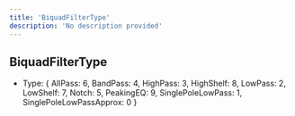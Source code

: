 ```yaml
---
title: 'BiquadFilterType'
description: 'No description provided'
---
```


## BiquadFilterType

- Type: \{
  AllPass: 6,
  BandPass: 4,
  HighPass: 3,
  HighShelf: 8,
  LowPass: 2,
  LowShelf: 7,
  Notch: 5,
  PeakingEQ: 9,
  SinglePoleLowPass: 1,
  SinglePoleLowPassApprox: 0
  }
